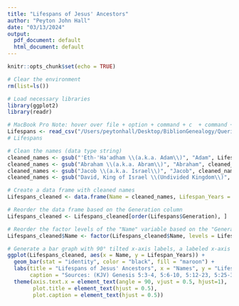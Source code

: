 ```yaml
---
title: "Lifespans of Jesus' Ancestors"
author: "Peyton John Hall"
date: "03/13/2024"
output:
  pdf_document: default
  html_document: default
---
```


```r
knitr::opts_chunk$set(echo = TRUE)
```

```r
# Clear the environment
rm(list=ls())

# Load necessary libraries
library(ggplot2)
library(readr)
```

```r
# MacBook Pro Note: hover over file + option + command + c  + command + v
Lifespans <- read_csv("/Users/peytonhall/Desktop/BiblionGenealogy/QueriedResults/Individuals With Documented Lifespans.csv")
# Lifespans
```

```r
# Clean the names (data type string)
cleaned_names <- gsub("'Eth-'Ha'adham \\(a.k.a. Adam\\)", "Adam", Lifespans$Name)
cleaned_names <- gsub("Abraham \\(a.k.a. Abram\\)", "Abraham", cleaned_names)
cleaned_names <- gsub("Jacob \\(a.k.a. Israel\\)", "Jacob", cleaned_names)
cleaned_names <- gsub("David, King of Israel \\(Undivided Kingdom\\)", "David", cleaned_names)

# Create a data frame with cleaned names
Lifespans_cleaned <- data.frame(Name = cleaned_names, Lifespan_Years = Lifespans$`Lifespan Years`)

# Reorder the data frame based on the Generation column
Lifespans_cleaned <- Lifespans_cleaned[order(Lifespans$Generation), ]

# Reorder the factor levels of the "Name" variable based on the "Generation" column
Lifespans_cleaned$Name <- factor(Lifespans_cleaned$Name, levels = Lifespans_cleaned$Name[order(Lifespans$Generation)])

# Generate a bar graph with 90° tilted x-axis labels, a labeled x-axis & y-axis, and a centered title.
ggplot(Lifespans_cleaned, aes(x = Name, y = Lifespan_Years)) +
  geom_bar(stat = "identity", color = "black", fill = "maroon") +
  labs(title = "Lifespans of Jesus' Ancestors", x = "Names", y = "Lifespan Years",
       caption = "Sources: (KJV) Genesis 5:3-4, 5:6-10, 5:12-23, 5:25-31, 9:29, 11:10-25, 11:32, 25:7, 35:28, 47:28, 2 Samuel 5:3-4") +
  theme(axis.text.x = element_text(angle = 90, vjust = 0.5, hjust=1),
        plot.title = element_text(hjust = 0.5),
        plot.caption = element_text(hjust = 0.5))
```
